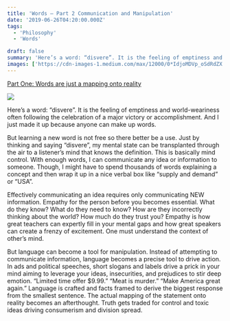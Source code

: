 ```yaml
---
title: 'Words — Part 2 Communication and Manipulation'
date: '2019-06-26T04:20:00.000Z'
tags:
  - 'Philosophy'
  - 'Words'

draft: false
summary: 'Here’s a word: “disvere”. It is the feeling of emptiness and world-weariness often following the celebration of a major victory or accomplishment.'
images: ['https://cdn-images-1.medium.com/max/12000/0*IdjoMDVp_oSdRdZX']
---
```


[Part One: Words are just a mapping onto reality](https://jsfuentes.com/posts/words-part-1-words-arent-real)

![](https://cdn-images-1.medium.com/max/12000/0*IdjoMDVp_oSdRdZX)

Here’s a word: “disvere”. It is the feeling of emptiness and world-weariness often following the celebration of a major victory or accomplishment. And I just made it up because anyone can make up words.

But learning a new word is not free so there better be a use. Just by thinking and saying “disvere”, my mental state can be transplanted through the air to a listener’s mind that knows the definition. This is basically mind control. With enough words, I can communicate any idea or information to someone. Though, I might have to spend thousands of words explaining a concept and then wrap it up in a nice verbal box like “supply and demand” or “USA”.

Effectively communicating an idea requires only communicating NEW information. Empathy for the person before you becomes essential. What do they know? What do they need to know? How are they incorrectly thinking about the world? How much do they trust you? Empathy is how great teachers can expertly fill in your mental gaps and how great speakers can create a frenzy of excitement. One must understand the context of other’s mind.

But language can become a tool for manipulation. Instead of attempting to communicate information, language becomes a precise tool to drive action. In ads and political speeches, short slogans and labels drive a prick in your mind aiming to leverage your ideas, insecurities, and prejudices to stir deep emotion. “Limited time offer \$9.99.” “Meat is murder.” “Make America great again.” Language is crafted and facts framed to derive the biggest response from the smallest sentence. The actual mapping of the statement onto reality becomes an afterthought. Truth gets traded for control and toxic ideas driving consumerism and division spread.
